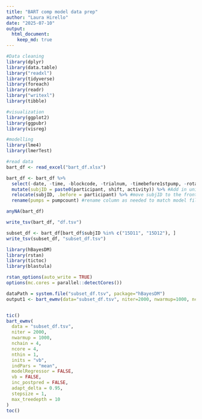 ```yaml
---
title: "BART comp model data prep"
author: "Laura Hirello"
date: "2025-07-10"
output: 
  html_document: 
    keep_md: true
---
```


```r
#Data cleaning
library(dplyr) 
library(data.table)
library("readxl")
library(tidyverse)
library(foreach)
library(readr)
library("writexl")
library(tibble)

#visualization
library(ggplot2)
library(ggpubr)
library(visreg)

#modelling
library(lme4)
library(lmerTest)

#read data
bart_df <- read_excel("bart_df.xlsx")

bart_df <- bart_df %>%
  select(-date, -time, -blockcode, -trialnum, -timebefore1stpump, -rotation, -d_n, -totalearningsBART, -ballooncount,   -explosionpoint, -wantedpumps, -pumpresult) %>% #remove unneeded columns
  mutate(subjID = paste0(participant, shift, activity)) %>% #Add in unique subject x trial identifier
  relocate(subjID, .before = participant) %>% #move subjID to the front (personal preference)
  rename(pumps = pumpcount) #rename column as needed to match model files

anyNA(bart_df)

write_tsv(bart_df, "df.tsv")

subset_df <- bart_df[bart_df$subjID %in% c("15D11", "15D12"), ]
write_tsv(subset_df, "subset_df.tsv")

```



```r
library(hBayesDM)
library(rstan)
library(tictoc)
library(blastula)

rstan_options(auto_write = TRUE)
options(mc.cores = parallel::detectCores())

dataPath = system.file("subset_df.tsv", package="hBayesDM")
output1 <- bart_ewmv(data="subset_df.tsv", niter=2000, nwarmup=1000, nchain=4, ncore=4)


tic()
bart_ewmv(
  data = "subset_df.tsv",
  niter = 2000,
  nwarmup = 1000,
  nchain = 4,
  ncore = 4,
  nthin = 1,
  inits = "vb",
  indPars = "mean",
  modelRegressor = FALSE,
  vb = FALSE,
  inc_postpred = FALSE,
  adapt_delta = 0.95,
  stepsize = 1,
  max_treedepth = 10
)
toc()


```

